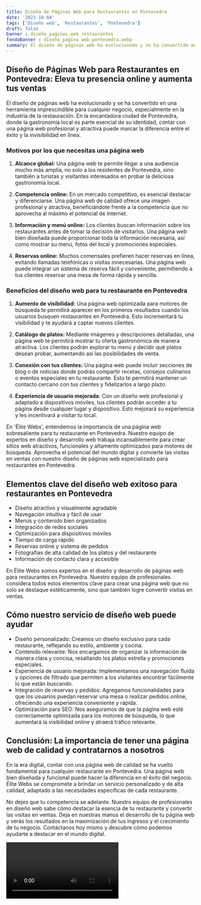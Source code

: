 ```yaml
---
title: Diseño de Páginas Web para Restaurantes en Pontevedra
date: '2023-10-04'
tags: ['Diseño web', 'Restaurantes', 'Pontevedra']
draft: false
banner : diseño_paginas_web_restaurantes
fondoBanner : diseño_pagina_web_pontevedra.webp
summary: El diseño de páginas web ha evolucionado y se ha convertido en una herramienta imprescindible para cualquier negocio, especialmente en la industria de la restauración. En la encantadora ciudad de Pontevedra, donde la gastronomía local es parte esencial de su identidad, contar con una página web profesional y atractiva puede marcar la diferencia entre el éxito y la invisibilidad en línea.
---
```


## Diseño de Páginas Web para Restaurantes en Pontevedra: Eleva tu presencia online y aumenta tus ventas

El diseño de páginas web ha evolucionado y se ha convertido en una herramienta imprescindible para cualquier negocio, especialmente en la industria de la restauración. En la encantadora ciudad de Pontevedra, donde la gastronomía local es parte esencial de su identidad, contar con una página web profesional y atractiva puede marcar la diferencia entre el éxito y la invisibilidad en línea.

### Motivos por los que necesitas una página web

1. **Alcance global:** Una página web te permite llegar a una audiencia mucho más amplia, no solo a los residentes de Pontevedra, sino también a turistas y visitantes interesados en probar la deliciosa gastronomía local.

2. **Competencia online:** En un mercado competitivo, es esencial destacar y diferenciarse. Una página web de calidad ofrece una imagen profesional y atractiva, beneficiándote frente a la competencia que no aprovecha al máximo el potencial de Internet.

3. **Información y menú online:** Los clientes buscan información sobre los restaurantes antes de tomar la decisión de visitarlos. Una página web bien diseñada puede proporcionar toda la información necesaria, así como mostrar su menú, fotos del local y promociones especiales.

4. **Reservas online:** Muchos comensales prefieren hacer reservas en línea, evitando llamadas telefónicas o visitas innecesarias. Una página web puede integrar un sistema de reserva fácil y conveniente, permitiendo a tus clientes reservar una mesa de forma rápida y sencilla.

### Beneficios del diseño web para tu restaurante en Pontevedra

1. **Aumento de visibilidad:** Una página web optimizada para motores de búsqueda te permitirá aparecer en los primeros resultados cuando los usuarios busquen restaurantes en Pontevedra. Esto incrementará tu visibilidad y te ayudará a captar nuevos clientes.

2. **Catálogo de platos:** Mediante imágenes y descripciones detalladas, una página web te permitirá mostrar tu oferta gastronómica de manera atractiva. Los clientes podrán explorar tu menú y decidir qué platos desean probar, aumentando así las posibilidades de venta.

3. **Conexión con tus clientes:** Una página web puede incluir secciones de blog o de noticias donde podrás compartir recetas, consejos culinarios o eventos especiales en tu restaurante. Esto te permitirá mantener un contacto cercano con tus clientes y fidelizarlos a largo plazo.

4. **Experiencia de usuario mejorada:** Con un diseño web profesional y adaptado a dispositivos móviles, tus clientes podrán acceder a tu página desde cualquier lugar y dispositivo. Esto mejorará su experiencia y les incentivará a visitar tu local.

En 'Élite Webs', entendemos la importancia de una página web sobresaliente para tu restaurante en Pontevedra. Nuestro equipo de expertos en diseño y desarrollo web trabaja incansablemente para crear sitios web atractivos, funcionales y altamente optimizados para motores de búsqueda. Aprovecha el potencial del mundo digital y convierte las visitas en ventas con nuestro diseño de páginas web especializado para restaurantes en Pontevedra.

<GifSeo />

<Cta />

## Elementos clave del diseño web exitoso para restaurantes en Pontevedra

- Diseño atractivo y visualmente agradable
- Navegación intuitiva y fácil de usar
- Menús y contenido bien organizados
- Integración de redes sociales
- Optimización para dispositivos móviles
- Tiempo de carga rápido
- Reservas online y sistema de pedidos
- Fotografías de alta calidad de los platos y del restaurante
- Información de contacto clara y accesible

En Élite Webs somos expertos en el diseño y desarrollo de páginas web para restaurantes en Pontevedra. Nuestro equipo de profesionales considera todos estos elementos clave para crear una página web que no solo se destaque estéticamente, sino que también logre convertir visitas en ventas.

## Cómo nuestro servicio de diseño web puede ayudar

- Diseño personalizado: Creamos un diseño exclusivo para cada restaurante, reflejando su estilo, ambiente y cocina.
- Contenido relevante: Nos encargamos de organizar la información de manera clara y concisa, resaltando los platos estrella y promociones especiales.
- Experiencia de usuario mejorada: Implementamos una navegación fluida y opciones de filtrado que permiten a los visitantes encontrar fácilmente lo que están buscando.
- Integración de reservas y pedidos: Agregamos funcionalidades para que los usuarios puedan reservar una mesa o realizar pedidos online, ofreciendo una experiencia conveniente y rápida.
- Optimización para SEO: Nos aseguramos de que la página web esté correctamente optimizada para los motores de búsqueda, lo que aumentará la visibilidad online y atraerá tráfico relevante.

## Conclusión: La importancia de tener una página web de calidad y contratarnos a nosotros

En la era digital, contar con una página web de calidad se ha vuelto fundamental para cualquier restaurante en Pontevedra. Una página web bien diseñada y funcional puede hacer la diferencia en el éxito del negocio. Élite Webs se compromete a brindar un servicio personalizado y de alta calidad, adaptado a las necesidades específicas de cada restaurante.

No dejes que tu competencia se adelante. Nuestro equipo de profesionales en diseño web sabe cómo destacar la esencia de tu restaurante y convertir las visitas en ventas. Deja en nuestras manos el desarrollo de tu página web y verás los resultados en la maximización de tus ingresos y el crecimiento de tu negocio. Contáctanos hoy mismo y descubre cómo podemos ayudarte a destacar en el mundo digital.

<Video />

<CtaBot job='Restaurantes' city='Pontevedra'/>

<Gmaps query='Pontevedra+españa+maps' />
